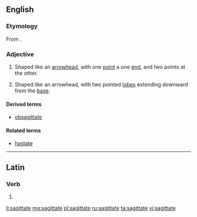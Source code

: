 ==English==

===Etymology===
From {{etyl|la|en}} {{term|sagitta||arrow|lang=la}}.

===Adjective===
{{en-adj|-}}

# Shaped like an [[arrowhead]], with one [[point]] a one [[end]], and two points at the other.
# {{context|botany|of leaves}} Shaped like an arrowhead, with two pointed [[lobe]]s extending downward from the [[base]].

====Derived terms====
* [[obsagittate]]

====Related terms====
* [[hastate]]

----

==Latin==

===Verb===
{{la-verb-form|sagittāte}}

# {{conjugation of|sagitto|sagittō|1|p|pres|act|imp|lang=la}}

[[li:sagittate]]
[[mg:sagittate]]
[[pl:sagittate]]
[[ru:sagittate]]
[[ta:sagittate]]
[[vi:sagittate]]